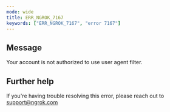 ```yaml
---
mode: wide
title: ERR_NGROK_7167
keywords: ["ERR_NGROK_7167", "error 7167"]
---
```


## Message

Your account is not authorized to use user agent filter.

## Further help

If you're having trouble resolving this error, please reach out to [support@ngrok.com](mailto:support@ngrok.com?subject=Help%20with%20ERR_NGROK_7167)
